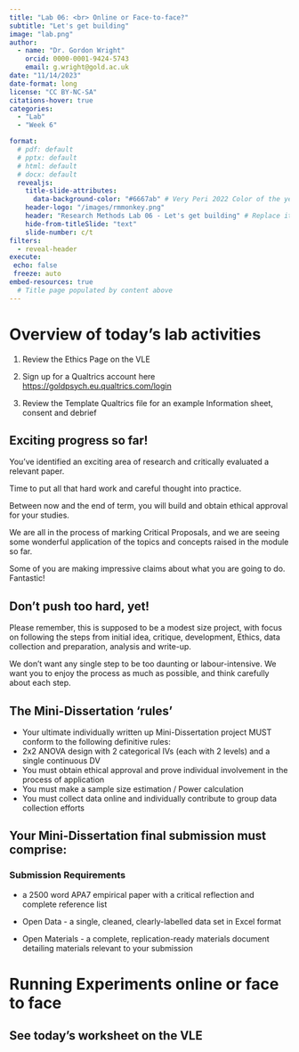 ```yaml
---
title: "Lab 06: <br> Online or Face-to-face?"
subtitle: "Let's get building"
image: "lab.png"
author: 
  - name: "Dr. Gordon Wright"
    orcid: 0000-0001-9424-5743
    email: g.wright@gold.ac.uk
date: "11/14/2023"
date-format: long
license: "CC BY-NC-SA"
citations-hover: true
categories: 
  - "Lab"
  - "Week 6"

format: 
  # pdf: default
  # pptx: default
  # html: default
  # docx: default
  revealjs: 
    title-slide-attributes: 
      data-background-color: "#6667ab" # Very Peri 2022 Color of the year
    header-logo: "/images/rmmonkey.png"
    header: "Research Methods Lab 06 - Let's get building" # Replace it
    hide-from-titleSlide: "text"
    slide-number: c/t
filters:
  - reveal-header
execute:
 echo: false
 freeze: auto
embed-resources: true
  # Title page populated by content above
---
```


# Overview of today's lab activities

1.  Review the Ethics Page on the VLE

2.  Sign up for a Qualtrics account here
    <https://goldpsych.eu.qualtrics.com/login>

3.  Review the Template Qualtrics file for an example Information sheet,
    consent and debrief

## Exciting progress so far!

You've identified an exciting area of research and critically evaluated
a relevant paper.

Time to put all that hard work and careful thought into practice.

Between now and the end of term, you will build and obtain ethical
approval for your studies.

We are all in the process of marking Critical Proposals, and we are
seeing some wonderful application of the topics and concepts raised in
the module so far.

Some of you are making impressive claims about what you are going to do.
Fantastic!

## Don't push too hard, yet! 

Please remember, this is supposed to be a modest size project, with
focus on following the steps from initial idea, critique, development,
Ethics, data collection and preparation, analysis and write-up.

We don't want any single step to be too daunting or labour-intensive. We
want you to enjoy the process as much as possible, and think carefully
about each step.

## The Mini-Dissertation 'rules'

-   Your ultimate individually written up Mini-Dissertation project MUST
    conform to the following definitive rules:
-   2x2 ANOVA design with 2 categorical IVs (each with 2 levels) and a
    single continuous DV
-   You must obtain ethical approval and prove individual involvement in
    the process of application
-   You must make a sample size estimation / Power calculation
-   You must collect data online and individually contribute to group
    data collection efforts

## Your Mini-Dissertation final submission must comprise:

### Submission Requirements

-   a 2500 word APA7 empirical paper with a critical reflection and
    complete reference list

-   Open Data - a single, cleaned, clearly-labelled data set in Excel
    format

-   Open Materials - a complete, replication-ready materials document
    detailing materials relevant to your submission

# Running Experiments online or face to face

## See today's worksheet on the VLE
